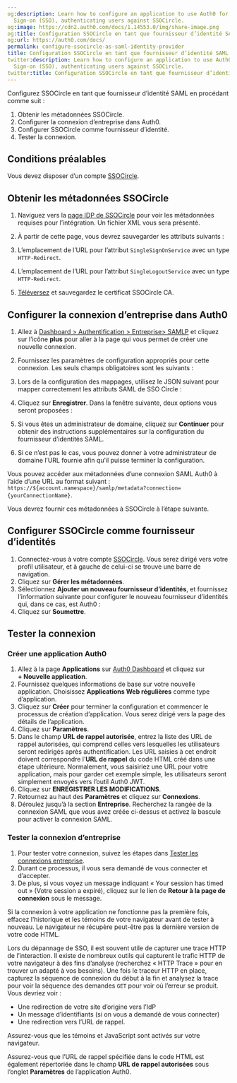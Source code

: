 ```yaml
---
og:description: Learn how to configure an application to use Auth0 for SAML Single
  Sign-on (SSO), authenticating users against SSOCircle.
og:image: https://cdn2.auth0.com/docs/1.14553.0/img/share-image.png
og:title: Configuration SSOCircle en tant que fournisseur d’identité SAML
og:url: https://auth0.com/docs/
permalink: configure-ssocircle-as-saml-identity-provider
title: Configuration SSOCircle en tant que fournisseur d’identité SAML
twitter:description: Learn how to configure an application to use Auth0 for SAML Single
  Sign-on (SSO), authenticating users against SSOCircle.
twitter:title: Configuration SSOCircle en tant que fournisseur d’identité SAML
---
```


Configurez SSOCircle en tant que fournisseur d’identité SAML en procédant comme suit :

1. Obtenir les métadonnées SSOCircle.
2. Configurer la connexion d’entreprise dans Auth0.
3. Configurer SSOCircle comme fournisseur d’identité.
4. Tester la connexion.

## Conditions préalables

Vous devez disposer d’un compte [SSOCircle](https://idp.ssocircle.com/).

## Obtenir les métadonnées SSOCircle

1. Naviguez vers la [page IDP de SSOCircle](https://idp.ssocircle.com/) pour voir les métadonnées requises pour l’intégration. Un fichier XML vous sera présenté.
2. À partir de cette page, vous devrez sauvegarder les attributs suivants :

1. L’emplacement de l’URL pour l’attribut `SingleSignOnService` avec un type `HTTP-Redirect`.
2. L’emplacement de l’URL pour l’attribut `SingleLogoutService` avec un type `HTTP-Redirect`.
3. [Téléversez](http://www.ssocircle.com/en/idp-tips-tricks/public-idp-configuration) et sauvegardez le certificat SSOCircle CA.

## Configurer la connexion d’entreprise dans Auth0

1. Allez à [Dashboard > Authentification > Entreprise> SAMLP](%24%7Bmanage_url%7D/#/connections) et cliquez sur l’icône **plus** pour aller à la page qui vous permet de créer une nouvelle connexion.
2. Fournissez les paramètres de configuration appropriés pour cette connexion. Les seuls champs obligatoires sont les suivants :
3. Lors de la configuration des mappages, utilisez le JSON suivant pour mapper correctement les attributs SAML de SSO Circle :
4. Cliquez sur **Enregistrer**. Dans la fenêtre suivante, deux options vous seront proposées :

1. Si vous êtes un administrateur de domaine, cliquez sur **Continuer** pour obtenir des instructions supplémentaires sur la configuration du fournisseur d’identités SAML.
2. Si ce n’est pas le cas, vous pouvez donner à votre administrateur de domaine l’URL fournie afin qu’il puisse terminer la configuration.

Vous pouvez accéder aux métadonnées d’une connexion SAML Auth0 à l’aide d’une URL au format suivant :
`https://${account.namespace}/samlp/metadata?connection={yourConnectionName}`.

Vous devrez fournir ces métadonnées à SSOCircle à l’étape suivante.

## Configurer SSOCircle comme fournisseur d’identités

1. Connectez-vous à votre compte [SSOCircle](http://ssocircle.com). Vous serez dirigé vers votre profil utilisateur, et à gauche de celui-ci se trouve une barre de navigation.
2. Cliquez sur **Gérer les métadonnées**.
3. Sélectionnez **Ajouter un nouveau fournisseur d’identités**, et fournissez l’information suivante pour configurer le nouveau fournisseur d’identités qui, dans ce cas, est Auth0 :
4. Cliquez sur **Soumettre**.

## Tester la connexion

### Créer une application Auth0

1. Allez à la page **Applications** sur [Auth0 Dashboard](%24%7Bmanage_url%7D) et cliquez sur **+ Nouvelle application**.
2. Fournissez quelques informations de base sur votre nouvelle application. Choisissez **Applications Web régulières** comme type d’application.
3. Cliquez sur **Créer** pour terminer la configuration et commencer le processus de création d’application. Vous serez dirigé vers la page des détails de l’application.
4. Cliquez sur **Paramètres**.
5. Dans le champ **URL de rappel autorisée**, entrez la liste des URL de rappel autorisées, qui comprend celles vers lesquelles les utilisateurs seront redirigés après authentification. Les URL saisies à cet endroit doivent correspondre l’**URL de rappel** du code HTML créé dans une étape ultérieure. Normalement, vous saisiriez une URL pour votre application, mais pour garder cet exemple simple, les utilisateurs seront simplement envoyés vers l’outil Auth0 JWT.
6. Cliquez sur **ENREGISTRER LES MODIFICATIONS**.
7. Retournez au haut des **Paramètres** et cliquez sur **Connexions**.
8. Déroulez jusqu’à la section **Entreprise**. Recherchez la rangée de la connexion SAML que vous avez créée ci-dessus et activez la bascule pour activer la connexion SAML.

### Tester la connexion d’entreprise

1. Pour tester votre connexion, suivez les étapes dans [Tester les connexions entreprise](/connections/test-enterprise-connections).
2. Durant ce processus, il vous sera demandé de vous connecter et d’accepter.
3. De plus, si vous voyez un message indiquant « Your session has timed out » (Votre session a expiré), cliquez sur le lien de **Retour à la page de connexion** sous le message.

Si la connexion à votre application ne fonctionne pas la première fois, effacez l’historique et les témoins de votre navigateur avant de tester à nouveau. Le navigateur ne récupère peut-être pas la dernière version de votre code HTML.

Lors du dépannage de SSO, il est souvent utile de capturer une trace HTTP de l’interaction. Il existe de nombreux outils qui capturent le trafic HTTP de votre navigateur à des fins d’analyse (recherchez « HTTP Trace » pour en trouver un adapté à vos besoins). Une fois le traceur HTTP en place, capturez la séquence de connexion du début à la fin et analysez la trace pour voir la séquence des demandes `GET` pour voir où l’erreur se produit. Vous devriez voir :

* Une redirection de votre site d’origine vers l’IdP
* Un message d’identifiants (si on vous a demandé de vous connecter)
* Une redirection vers l’URL de rappel.

Assurez-vous que les témoins et JavaScript sont activés sur votre navigateur.

Assurez-vous que l’URL de rappel spécifiée dans le code HTML est également répertoriée dans le champ **URL de rappel autorisées** sous l’onglet **Paramètres** de l’application Auth0.